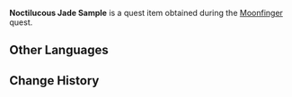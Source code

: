 {{Item Infobox
|id           = 100521
|image        = <gallery>
Item Noctilucous Jade Sample Blue.png|Blue
Item Noctilucous Jade Sample Dark Blue.png|Dark Blue
Item Noctilucous Jade Sample Teal.png|Teal
</gallery>
|type         = Quest Items
|description  = A small sample that has been sliced off in order to help you select the Noctilucous Jade you will be using to make implements for the Rite of Parting.<br />
An ancient Liyue proverb goes: "Noctilucous Jade shines brightest in the flames," meaning that high-quality Noctilucous Jade will shine with a bright and pure azure light when exposed to high temperatures. It has also come to symbolize heroes showing their true mettle in times of crisis.
|source1      = Given during the [[Moonfinger]] quest.
}}
'''Noctilucous Jade Sample''' is a quest item obtained during the [[Moonfinger]] quest.

==Other Languages==
{{Other Languages
|default_hidden = 1
|en      = Noctilucous Jade Sample
|zhs     = 夜泊石样品
|zhs_rm  = Yèpō-shí Yàngpǐn
|zht     = 夜泊石樣品
|zht_rm  = Yèpō-shí Yàngpǐn
|ja      = 夜泊石サンプル
|ja_rm   = Yodomari-ishi Sanpuru{{Assumed}}
|ko      = 야박석 샘플
|ko_rm   = 
|es      = Muestra de jade noctilucoso
|fr      = Échantillon de jade noctiluque
|ru      = Образец полуночного нефрита
|th      = ตัวอย่าง Noctilucous Jade
|th_rm   = 
|vi      = Mẫu Dạ Phách Thạch
|de      = Nachtjadeprobe
|id      = Sampel Noctilucous Jade
|pt      = Amostra de Jade Nocticulosa
}}

==Change History==
{{Change History|1.0}}